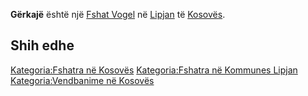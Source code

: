 {{Fshat në Kosovës
 | Emri                = Gërkajë
| sqi_N_name = Gërkajë
| sqi_N_FULL_NAME_RO = Gërkajë
| sqi_N_FULL_NAME_ND_RO = Gerkaje
| sqi_N_SORT_NAME_RG = GERKAJE
| sqi_N_FULL_NAME_RG = Gërkajë
| sqi_N_FULL_NAME_ND_RG = Gerkaje
| srp_N_name = Grkaje
| srp_N_FULL_NAME_RO = Grkaje
| srp_N_FULL_NAME_ND_RO = Grkaje
| srp_N_SORT_NAME_RG = GRKAJE
| srp_N_FULL_NAME_RG = Grkaje
| srp_N_FULL_NAME_ND_RG = Grkaje
| srp_NS_name = Гркаје
| srp_NS_FULL_NAME_RO = Гркаје
| srp_NS_FULL_NAME_ND_RO = Гркаје
| srp_NS_SORT_NAME_RG = ГРКАЈЕ
| srp_NS_FULL_NAME_RG = Гркаје
| srp_NS_FULL_NAME_ND_RG = Гркаје

 | Emri (Rasa dhanore) = 
 | Figura              = 
 | Shteti              = Kosovo
 | Komuna              = Lipjan
 | Kodi postar         = 
 | Sipërfaqja          = 

 | Popullsia           = 

 | Regj. i popullsisë  = 
 | Dend. e popullsisë  = 
 | Faqja zyrtare       = 
 <!--- Koordinatat ----> 
 | Gjerësia            = 43.058056
 | Gjatësia            = 20.760833
 | Lartësia            = 
}}
'''Gërkajë''' është një [[Fshat Vogel]] në [[Lipjan]] të [[Kosovës]].

<!-- == Gjeografia == -->
<!-- == Historia == -->
<!-- == Demografia == -->
== Shih edhe ==
{{Komuna Lipjan}}
{{Kosovo-Administrata-Cung}}

[[Kategoria:Fshatra në Kosovës]]
[[Kategoria:Fshatra në Kommunes Lipjan]]
[[Kategoria:Vendbanime në Kosovës]]